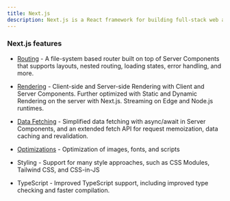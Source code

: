 ```yaml
---
title: Next.js
description: Next.js is a React framework for building full-stack web applications.
---
```


### Next.js features

- [Routing](/docs/next/routing) - A file-system based router built on top of Server Components that supports layouts, nested routing, loading states, error handling, and more.

- [Rendering](/docs/next/rendering) - Client-side and Server-side Rendering with Client and Server Components. Further optimized with Static and Dynamic Rendering on the server with Next.js. Streaming on Edge and Node.js runtimes.

- [Data Fetching](/docs/next/fetching) - Simplified data fetching with async/await in Server Components, and an extended fetch API for request memoization, data caching and revalidation.

- [Optimizations](/docs/next/optimizations) - Optimization of images, fonts, and scripts

- Styling - Support for many style approaches, such as CSS Modules, Tailwind CSS, and CSS-in-JS

- TypeScript - Improved TypeScript support, including improved type checking and faster compilation.
